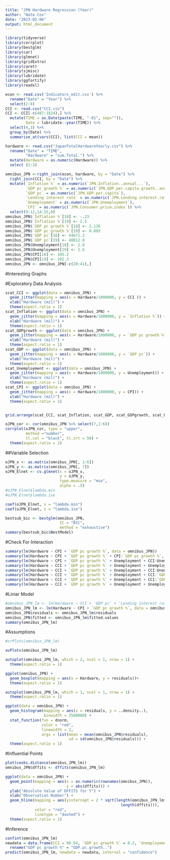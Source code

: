 ```yaml
---
title: "JPN Hardware Regression (Year)"
author: "Nate Cox"
date: "2023-02-06"
output: html_document
---
```


```r
library(tidyverse)
library(corrplot)  
library(bestglm)  
library(car) 
library(glmnet)
library(gridExtra)
library(caret)
library(sjmisc)
library(lubridate)
library(ggfortify)
library(readxl)
```

```r
econ <- read.csv('Indicators_edit.csv') %>%
  rename("Date" = "Year") %>%
  select(2:8)
CCI <- read.csv("CCI.csv")
CCI <- CCI[-c(487:1824),] %>%
  mutate(TIME = as.Date(paste(TIME, "-01", sep="")),
         Date = lubridate::year(TIME)) %>%
  select(4,3) %>%
  group_by(Date) %>%
  summarise_at(vars(CCI), list(CCI = mean))

hardware <- read.csv("JapanTotalHardwareYearly.csv") %>%
  rename("Date" = "TIME",
         "Hardware" = "sum.Total.") %>%
  mutate(Hardware = as.numeric(Hardware)) %>%
  select (2:3)

omnibus_JPN <-right_join(econ, hardware, by = "Date") %>%
  right_join(CCI, by = "Date") %>%
  mutate(`Inflation %` = as.numeric(`JPN.Inflation..annual...`),
         `GDP pc growth %` = as.numeric(`JPN.GDP.per.capita.growth..annual...`),
         `GDP pc` = as.numeric(`JPN.GDP.per.capita`),
         `Lending interest rate` = as.numeric(`JPN.Lending.interest.rate....`),
         `Unemployment` = as.numeric(`JPN.Unemployment`),
         `CPI` = as.numeric(`JPN.Consumer.price.index`)) %>%
  select(9:12,14:15,8)
omnibus_JPN$`Inflation %`[18] <- -.23
omnibus_JPN$`Inflation %`[19] <- 2.5
omnibus_JPN$`GDP pc growth %`[18] <- 2.126
omnibus_JPN$`GDP pc growth %`[19] <- 0.093
omnibus_JPN$`GDP pc`[18] <- 44671.3
omnibus_JPN$`GDP pc`[19] <- 48812.8
omnibus_JPN$Unemployment[18] <- 2.8
omnibus_JPN$Unemployment[19] <- 2.6
omnibus_JPN$CPI[18] <- 105.2
omnibus_JPN$CPI[19] <- 102.3
omnibus_JPN <- omnibus_JPN[-c(20:41),]

```
#Interesting Graphs

#Exploratory Data Analysis


```r
scat_CCI <- ggplot(data = omnibus_JPN) +
  geom_jitter(mapping = aes(x = Hardware/1000000, y = CCI )) +
  xlab("Hardware (mil)") +
  theme(aspect.ratio = 1)
scat_Inflation <- ggplot(data = omnibus_JPN) +
  geom_jitter(mapping = aes(x = Hardware/1000000, y = `Inflation %`)) +
  xlab("Hardware (mil)") +
  theme(aspect.ratio = 1)
scat_GDPgrowth <- ggplot(data = omnibus_JPN) +
  geom_jitter(mapping = aes(x = Hardware/1000000, y = `GDP pc growth %`)) +
  xlab("Hardware (mil)") +
  theme(aspect.ratio = 1)
scat_GDP <- ggplot(data = omnibus_JPN) +
  geom_jitter(mapping = aes(x = Hardware/1000000, y = `GDP pc`)) +
  xlab("Hardware (mil)") +
  theme(aspect.ratio = 1)
scat_Unemployment <- ggplot(data = omnibus_JPN) +
  geom_jitter(mapping = aes(x = Hardware/1000000, y = Unemployment)) +
  xlab("Hardware (mil)") +
  theme(aspect.ratio = 1)
scat_CPI <- ggplot(data = omnibus_JPN) +
  geom_jitter(mapping = aes(x = Hardware/1000000, y = CPI)) +
  xlab("Hardware (mil)") +
  theme(aspect.ratio = 1)


grid.arrange(scat_CCI, scat_Inflation, scat_GDP, scat_GDPgrowth, scat_Unemployment, scat_CPI, ncol =3)
```

```r
oJPN_cor <- cor(omnibus_JPN %>% select(7,1:6))
corrplot(oJPN_cor, type = "upper",
         method ="number",
         tl.col = "black", tl.srt = 50) +
  theme(aspect.ratio = 1)
```

##Variable Selection

```r
oJPN_x <- as.matrix(omnibus_JPN[, 1:6])
oJPN_y <- as.matrix(omnibus_JPN[, 7])
oJPN_Elnet <- cv.glmnet(x = oJPN_x,
                        y = oJPN_y, 
                        type.measure = "mse", 
                        alpha = .5)  
#oJPN_Elnet$lambda.min
#oJPN_Elnet$lambda.1se

coef(oJPN_Elnet, s = "lambda.min")
coef(oJPN_Elnet, s = "lambda.1se")

bestsub_bic <- bestglm(omnibus_JPN,
                        IC = "BIC",
                        method = "exhaustive")
summary(bestsub_bic$BestModel)
```

#Check For Interaction

```r
summary(lm(Hardware ~ CPI + `GDP pc growth %`, data = omnibus_JPN))
summary(lm(Hardware ~ CPI + `GDP pc growth %` + CPI:`GDP pc growth %`, data = omnibus_JPN))
summary(lm(Hardware ~ CPI + `GDP pc growth %` + Unemployment + CCI:Unemployment, data = omnibus_JPN))
summary(lm(Hardware ~ CCI + `GDP pc growth %` + Unemployment + Unemployment:`GDP pc growth %`, data = omnibus_JPN))
summary(lm(Hardware ~ CCI + `GDP pc growth %` + Unemployment + CCI:Unemployment:`GDP pc growth %`, data = omnibus_JPN))
summary(lm(Hardware ~ CCI + `GDP pc growth %` + Unemployment + CCI:`GDP pc growth %` + CCI:Unemployment, data = omnibus_JPN))
summary(lm(Hardware ~ CCI + `GDP pc growth %` + Unemployment + CCI:`GDP pc growth %` + Unemployment:`GDP pc growth %`, data = omnibus_JPN))
summary(lm(Hardware ~ CCI + `GDP pc growth %` + Unemployment + Unemployment:`GDP pc growth %` + CCI:Unemployment, data = omnibus_JPN))

```

#Liniar Model

```r
#omnibus_JPN_lm <- lm(Hardware ~ CCI + `GDP pc` + `Lending interest rate` + CCI:`GDP pc`, data = omnibus_JPN)
omnibus_JPN_lm <- lm(Hardware ~ CPI + `GDP pc growth %`, data = omnibus_JPN)
omnibus_JPN$residuals <- omnibus_JPN_lm$residuals
omnibus_JPN$fitted <- omnibus_JPN_lm$fitted.values
summary(omnibus_JPN_lm)
```

#Assumptions

```r
#crPlots(omnibus_JPN_lm)

avPlots(omnibus_JPN_lm)

autoplot(omnibus_JPN_lm, which = 2, ncol = 1, nrow = 1) + 
  theme(aspect.ratio = 1)

ggplot(omnibus_JPN) + 
  geom_boxplot(mapping = aes(x = Hardware, y = residuals))+ 
  theme(aspect.ratio = 1)

autoplot(omnibus_JPN_lm, which = 1, ncol = 1, nrow = 1) +
  theme(aspect.ratio = 1)

ggplot(data = omnibus_JPN) + 
  geom_histogram(mapping = aes(x = residuals, y = ..density..), 
                 binwidth = 3500000) +
  stat_function(fun = dnorm, 
                color = "red", 
                linewidth = 2,
                args = list(mean = mean(omnibus_JPN$residuals), 
                            sd = sd(omnibus_JPN$residuals))) +
  theme(aspect.ratio = 1)
```

#Influential Points

```r
plot(cooks.distance(omnibus_JPN_lm))
omnibus_JPN$dffits <- dffits(omnibus_JPN_lm)

ggplot(data = omnibus_JPN) + 
  geom_point(mapping = aes(x = as.numeric(rownames(omnibus_JPN)), 
                           y = abs(dffits))) +
  ylab("Absolute Value of DFFITS for Y") +
  xlab("Observation Number") +
  geom_hline(mapping = aes(yintercept = 2 * sqrt(length(omnibus_JPN_lm$coefficients) /
                                                   length(dffits))),
             color = "red", 
             linetype = "dashed") +
  theme(aspect.ratio = 1)
```

#Inference

```r
confint(omnibus_JPN_lm)
newdata = data.frame(CCI = 98.94, `GDP pc growth %` = 0.2, `Unemployment`= 4.6)%>%
  rename("GDP pc growth %" = "GDP.pc.growth..")
predict(omnibus_JPN_lm, newdata = newdata, interval = "confidence")
```
